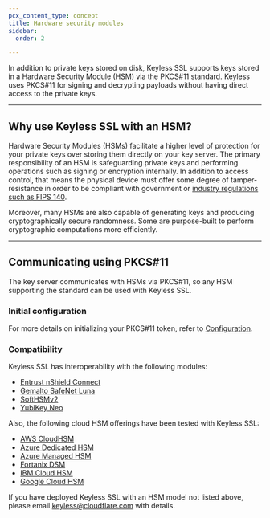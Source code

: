 ```yaml
---
pcx_content_type: concept
title: Hardware security modules
sidebar:
  order: 2

---
```


In addition to private keys stored on disk, Keyless SSL supports keys stored in a Hardware Security Module (HSM) via the PKCS#11 standard. Keyless uses PKCS#11 for signing and decrypting payloads without having direct access to the private keys.

***

## Why use Keyless SSL with an HSM?

Hardware Security Modules (HSMs) facilitate a higher level of protection for your private keys over storing them directly on your key server. The primary responsibility of an HSM is safeguarding private keys and performing operations such as signing or encryption internally. In addition to access control, that means the physical device must offer some degree of tamper-resistance in order to be compliant with government or [industry regulations such as FIPS 140](https://nvlpubs.nist.gov/nistpubs/FIPS/NIST.FIPS.140-2.pdf).

Moreover, many HSMs are also capable of generating keys and producing cryptographically secure randomness. Some are purpose-built to perform cryptographic computations more efficiently.

***

## Communicating using PKCS#11

The key server communicates with HSMs via PKCS#11, so any HSM supporting the standard can be used with Keyless SSL.

### Initial configuration

For more details on initializing your PKCS#11 token, refer to [Configuration](/ssl/keyless-ssl/hardware-security-modules/configuration/).

### Compatibility

Keyless SSL has interoperability with the following modules:

- [Entrust nShield Connect](https://www.entrust.com/digital-security/hsm)
- [Gemalto SafeNet Luna](https://cpl.thalesgroup.com/compliance/fips-common-criteria-validations)
- [SoftHSMv2](https://github.com/opendnssec/SoftHSMv2)
- [YubiKey Neo](https://www.yubico.com/product/yubikey-neo/)

Also, the following cloud HSM offerings have been tested with Keyless SSL:

- [AWS CloudHSM](/ssl/keyless-ssl/hardware-security-modules/aws-cloud-hsm/)
- [Azure Dedicated HSM](/ssl/keyless-ssl/hardware-security-modules/azure-dedicated-hsm/)
- [Azure Managed HSM](/ssl/keyless-ssl/hardware-security-modules/azure-managed-hsm/)
- [Fortanix DSM](/ssl/keyless-ssl/hardware-security-modules/fortanix/)
- [IBM Cloud HSM](/ssl/keyless-ssl/hardware-security-modules/ibm-cloud-hsm/)
- [Google Cloud HSM](/ssl/keyless-ssl/hardware-security-modules/google-cloud-hsm/)

If you have deployed Keyless SSL with an HSM model not listed above, please email [keyless@cloudflare.com](mailto:keyless@cloudflare.com) with details.
